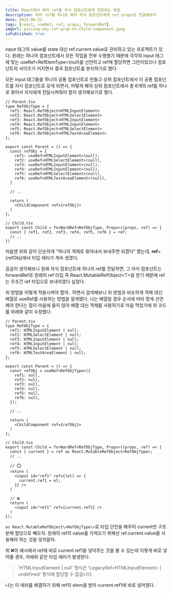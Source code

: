 ```yaml
---
title: React에서 여러 ref를 자식 컴포넌트에게 전달하는 방법
description: 여러 ref를 하나로 묶어 자식 컴포넌트에게 ref props로 전달해보자
date: 2023-06-22
tags: [react, useRef, ref, props, forwardRef]
imgUrl: passing-obj-ref-prop-to-child-component.jpeg
isPublished: true
---
```


input 태그의 value를 state 대신 ref.current.value로 관리하고 있는 프로젝트가 있다. 원래는 하나의 컴포넌트에서 모든 작업을 전부 수행했기 때문에 각각의 input 태그에 맞는 useRef\<RefElemType\>(null)를 선언하고 ref에 할당하면 그만이었으나 컴포넌트의 사이즈가 커지면서 결국 컴포넌트를 분리하기로 했다.

모든 input 태그들을 하나의 공통 컴포넌트로 만들고 상위 컴포넌트에서 이 공통 컴포넌트를 자식 컴포넌트로 갖게 되면서, 어떻게 해야 상위 컴포넌트에서 총 6개의 ref를 하나로 묶어서 자식에게 전달시켜줘야 할지 생각해보기로 했다.

```tsx
// Parent.tsx
type RefObjType = {
  ref1: React.RefObject<HTMLInputElement>
  ref2: React.RefObject<HTMLSelectElement>
  ref3: React.RefObject<HTMLInputElement>
  ref4: React.RefObject<HTMLInputElement>
  ref5: React.RefObject<HTMLSelectElement>
  ref6: React.RefObject<HTMLTextAreaElement>
};

export const Parent = () => {
  const refObj = {
    ref1: useRef<HTMLInputElement>(null),
    ref2: useRef<HTMLSelectElement>(null),
    ref3: useRef<HTMLInputElement>(null),
    ref4: useRef<HTMLInputElement>(null),
    ref5: useRef<HTMLSelectElement>(null),
    ref6: useRef<HTMLTextAreaElement>(null),
  }

  // ..

  return (
    <ChildComponent ref={refObj}>
  )
};

// Child.tsx
export const Child = forWardRef<RefObjType, Props>((props, ref) => {
  const { ref1, ref2, ref3, ref4, ref5, ref6 } = ref;
  // ..
})
```

처음엔 위와 같이 단순하게 "하나의 객체로 묶어내서 보내주면 되겠다" 했는데, **ref**=\{refObj\}에서 타입 에러가 계속 생겼다.

곰곰이 생각해보니 원래 자식 컴포넌트에 하나의 ref를 전달하면, 그 자식 컴포넌트는 forwardRef로 원래의 ref 타입 즉 React.MutableRefObject\<T>을 받기 때문에 ref는 무조건 ref 타입으로 보내야겠다 싶었다.

위 방법을 어떻게 적용시켜야 할까.. 하면서 검색해보니 위 방법과 비슷하게 객체 대신 배열로 useRef를 사용하는 방법을 알게됐다. 나는 배열일 경우 순서에 따라 맞게 선언해야 한다는 점이 마음에 들지 않아 배열 대신 객체를 사용하기로 마음 먹었기에 위 코드를 아래와 같이 수정했다.

```tsx
// Parent.tsx
type RefObjType = {
  ref1: HTMLInputElement | null;
  ref2: HTMLSelectElement | null;
  ref3: HTMLInputElement | null;
  ref4: HTMLInputElement | null;
  ref5: HTMLSelectElement | null;
  ref6: HTMLTextAreaElement | null;
};

export const Parent = () => {
  const refObj = useRef<RefObjType>({
    ref1: null,
    ref2: null,
    ref3: null,
    ref4: null,
    ref5: null,
    ref6: null,
  });

  // ..

  return (
    <ChildComponent ref={refObj}>
  )
};

// Child.tsx
export const Child = forWardRef<RefObjType, Props>((props, ref) => {
  const { current } = ref as React.MutableRefObject<RefObjType>;
  // ..

  // ⭕️
  return (
    <input id="ref1" ref={(el) => {
      current.ref1 = el;
    }} />
  )

  // ❌
  return (
    <input id="ref1" ref={current.ref1} />
  )
});
```

`as React.MutableRefObject\<RefObjType\>`로 타입 단언을 해주어 current만 구조분해 할당으로 빼오자. 원래의 ref의 value를 가져오기 위해선 ref.current.value를 사용해야 하는 것을 잊지말자.

위 ❌의 예시에서 ref에 바로 current.ref1을 넣어주는 것을 볼 수 있는데 이렇게 바로 넣어줄 경우, 아래와 같은 타입 에러가 발생한다.

> 'HTMLInputElement | null' 형식은 'LegacyRef\<HTMLInputElement\> | undefined' 형식에 할당할 수 없습니다.

나는 이 에러를 해결하기 위해 ref의 elem을 받아 current.ref1에 바로 넣어줬다.
